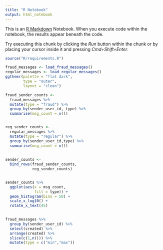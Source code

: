 ```yaml
---
title: "R Notebook"
output: html_notebook
---
```


This is an [R Markdown](http://rmarkdown.rstudio.com) Notebook. When you execute code within the notebook, the results appear beneath the code. 

Try executing this chunk by clicking the *Run* button within the chunk or by placing your cursor inside it and pressing *Cmd+Shift+Enter*. 

```r

source("R/requirements.R")

fraud_messages <- load_fraud_messages()
regular_messages <- load_regular_messages()
ggthemr(palette = "flat dark",
        type = "outer",
        layout = "clean")
```


```r

fraud_sender_counts <- 
  fraud_messages %>% 
  mutate(type = "fraud") %>% 
  group_by(sender_user_id, type) %>% 
  summarise(msg_count = n())


reg_sender_counts <- 
  regular_messages %>% 
  mutate(type = "regular") %>% 
  group_by(sender_user_id,type) %>% 
  summarise(msg_count = n())
  
  
sender_counts <- 
  bind_rows(fraud_sender_counts,
            reg_sender_counts)


sender_counts %>% 
  ggplot(aes(x = msg_count,
             fill = type)) +
  geom_histogram(bins = 50) +
  scale_x_log10() +
  rotate_x_text(45)
  
```

```r

fraud_messages %>% 
  group_by(sender_user_id) %>% 
  select(created) %>% 
  arrange(created) %>% 
  slice(c(1,n())) %>% 
  mutate(type = c("min","max"))

```

